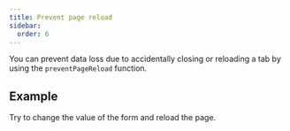 ```yaml
---
title: Prevent page reload
sidebar:
  order: 6
---
```





You can prevent data loss due to accidentally closing or reloading a tab by using
the `preventPageReload` function.

## Example

Try to change the value of the form and reload the page.

<Code code={formCode} lang="svelte" />

<FormCard>
  <Form client:only="svelte" />
</FormCard>

